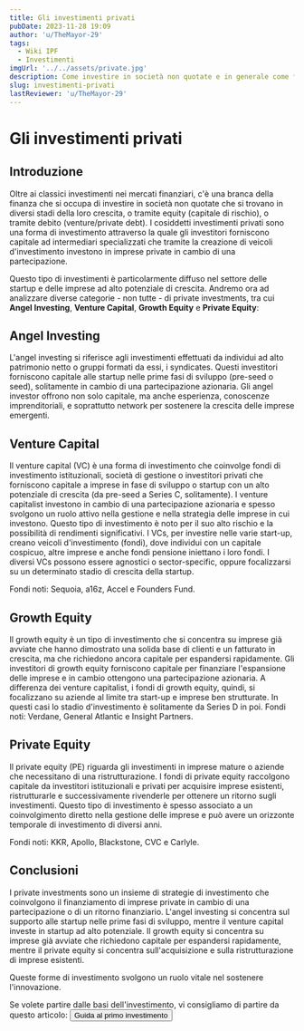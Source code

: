 ```yaml
---
title: Gli investimenti privati
pubDate: 2023-11-28 19:09
author: 'u/TheMayor-29'
tags:
  - Wiki IPF
  - Investimenti
imgUrl: '../../assets/private.jpg'
description: Come investire in società non quotate e in generale come funziona il mondo del private equity
slug: investimenti-privati
lastReviewer: 'u/TheMayor-29'
---
```


# Gli investimenti privati

## Introduzione

Oltre ai classici investimenti nei mercati finanziari, c'è una branca della finanza che si occupa di investire in società non quotate che si trovano in diversi stadi della loro crescita, 
o tramite equity (capitale di rischio), o tramite debito (venture/private debt). 
I cosiddetti investimenti privati sono una forma di investimento attraverso la quale gli investitori forniscono capitale ad intermediari specializzati 
che tramite la creazione di veicoli d'investimento investono in imprese private in cambio di una partecipazione.  


Questo tipo di investimenti è particolarmente diffuso nel settore delle startup e delle imprese ad alto potenziale di crescita. 
Andremo ora ad analizzare diverse categorie - non tutte - di private investments, tra cui **Angel Investing**, **Venture Capital**, **Growth Equity** e **Private Equity**:  


## **Angel Investing**

L'angel investing si riferisce agli investimenti effettuati da individui ad alto patrimonio netto o gruppi formati da essi, i syndicates. 
Questi investitori forniscono capitale alle startup nelle prime fasi di sviluppo (pre-seed o seed), solitamente in cambio di una partecipazione azionaria. 
Gli angel investor offrono non solo capitale, ma anche esperienza, conoscenze imprenditoriali, e soprattutto network per sostenere la crescita delle imprese emergenti.  


## **Venture Capital** 

Il venture capital (VC) è una forma di investimento che coinvolge fondi di investimento istituzionali, 
società di gestione o investitori privati che forniscono capitale a imprese in fase di sviluppo o startup con un alto potenziale di crescita (da pre-seed a Series C, solitamente). 
I venture capitalist investono in cambio di una partecipazione azionaria e spesso svolgono un ruolo attivo nella gestione e nella strategia delle imprese in cui investono. 
Questo tipo di investimento è noto per il suo alto rischio e la possibilità di rendimenti significativi. 
I VCs, per investire nelle varie start-up, creano veicoli d'investimento (fondi), dove individui con un capitale cospicuo, altre imprese e anche fondi pensione iniettano i loro fondi. 
I diversi VCs possono essere agnostici o sector-specific, oppure focalizzarsi su un determinato stadio di crescita della startup. 

Fondi noti: Sequoia, a16z, Accel e Founders Fund.  


## **Growth Equity**

Il growth equity è un tipo di investimento che si concentra su imprese già avviate che hanno dimostrato una solida base di clienti e un fatturato in crescita, 
ma che richiedono ancora capitale per espandersi rapidamente. 
Gli investitori di growth equity forniscono capitale per finanziare l'espansione delle imprese e in cambio ottengono una partecipazione azionaria. 
A differenza dei venture capitalist, i fondi di growth equity, quindi, si focalizzano su aziende al limite tra start-up e imprese ben strutturate. 
In questi casi lo stadio d'investimento è solitamente da Series D in poi. Fondi noti: Verdane, General Atlantic e Insight Partners.  


## **Private Equity**

Il private equity (PE) riguarda gli investimenti in imprese mature o aziende che necessitano di una ristrutturazione. 
I fondi di private equity raccolgono capitale da investitori istituzionali e privati per acquisire imprese esistenti, 
ristrutturarle e successivamente rivenderle per ottenere un ritorno sugli investimenti. 
Questo tipo di investimento è spesso associato a un coinvolgimento diretto nella gestione delle imprese e può avere un orizzonte temporale di investimento di diversi anni. 

Fondi noti: KKR, Apollo, Blackstone, CVC e Carlyle.


## Conclusioni

I private investments sono un insieme di strategie di investimento che coinvolgono il finanziamento di imprese private in cambio di una partecipazione o di un ritorno finanziario. 
L'angel investing si concentra sul supporto alle startup nelle prime fasi di sviluppo, mentre il venture capital investe in startup ad alto potenziale. 
Il growth equity si concentra su imprese già avviate che richiedono capitale per espandersi rapidamente, 
mentre il private equity si concentra sull'acquisizione e sulla ristrutturazione di imprese esistenti. 

Queste forme di investimento svolgono un ruolo vitale nel sostenere l'innovazione.

Se volete partire dalle basi dell'investimento, vi consigliamo di partire da questo articolo:
 <a href='/blog/guida-primo-investimento'>
       <button className='brutal-btn p-4 sanchez' name='button'>
              <span>Guida al primo investimento</span>
              </button>
          </a>

